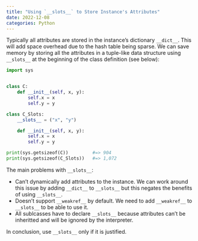 ```yaml
---
title: "Using `__slots__` to Store Instance's Attributes"
date: 2022-12-08
categories: Python
---
```

Typically all attributes are stored in the instance's dictionary `__dict__`.
This will add space overhead due to the hash table being sparse. We can save
memory by storing all the attributes in a tuple-like data structure using
`__slots__` at the beginning of the class definition (see below):

```python
import sys


class C:
    def __init__(self, x, y):
        self.x = x
        self.y = y

class C_Slots:
    __slots__ = ("x", "y")

    def __init__(self, x, y):
        self.x = x
        self.y = y

print(sys.getsizeof(C))         #=> 904
print(sys.getsizeof(C_Slots))   #=> 1,072
```

The main problems with `__slots__`:

- Can't dynamically add attributes to the instance. We can work around this
  issue by adding `__dict__` to `__slots__` but this negates the benefits of
  using `__slots__`.
- Doesn't support `__weakref__` by default. We need to add `__weakref__` to
  `__slots__` to be able to use it.
- All sublcasses have to declare `__slots__` because attributes can't be
  inheritted and will be ignored by the interpreter.

In conclusion, use `__slots__` only if it is justified.
